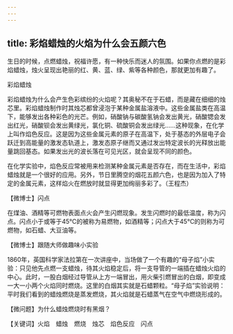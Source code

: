 ```yaml
---
---
---
```

title: 彩焰蜡烛的火焰为什么会五颜六色
---




生日的时候，点燃蜡烛，祝福许愿，有一种快乐而迷人的氛围。如果你点燃的是彩焰蜡烛，烛火呈现出艳丽的红、黄、蓝、绿、紫等各种颜色，那就更加有趣了。

彩焰蜡烛



彩焰蜡烛为什么会产生色彩缤纷的火焰呢？其奥秘不在于石蜡，而是藏在细细的烛芯里。彩焰蜡烛制作时其烛芯都曾浸泡于某种金属盐溶液中。这些金属盐类在高温下，能够发出各种彩色的光芒。例如，硝酸钠与碳酸氢钠会发出黄光，硝酸锶会发出红光，硝酸钡会发出黄绿光，氯化铜、硫酸铜会发出绿光……这种现象，在化学上叫作焰色反应。这是因为这些金属元素的原子在高温下，处于基态的外层电子会跃迁到高能量的激发态轨道上，激发态原子继而又通过发出特定波长的光释放出能量跳回基态。如果发出光的波长落在可见光区，就会呈现不同的颜色。



在化学实验中，焰色反应常被用来检测某种金属元素是否存在，而在生活中，彩焰蜡烛就是一个很好的应用。另外，节日里腾空的烟花五颜六色，也是因为加入了特定的金属元素，这样焰火在燃放时就显得更加绚丽多彩了。（王程杰）





【微博士】闪点

在煤油、酒精等可燃物表面点火会产生闪燃现象。发生闪燃时的最低温度，称为闪点。闪点小于或等于45℃的被称为易燃物，如酒精等；闪点大于45℃的则称为可燃物，如石蜡、大豆油等。

【微博士】跟随大师做趣味小实验

1860年，英国科学家法拉第在一次讲座中，当场做了一个有趣的“母子焰”小实验：只见他先点燃一支蜡烛，待其火焰稳定后，将一支导管的一端插在蜡烛火焰的中心。此时，一股白烟经过导管从上方一端冒出，用火柴引燃冒出的白烟，即变成一大一小两个火焰同时燃烧。这里的白烟其实就是石蜡颗粒。“母子焰”实验说明：平时我们看到的蜡烛燃烧是蒸发燃烧，其火焰就是石蜡蒸气在空气中燃烧形成的。

【微问题】为什么蜡烛燃烧时有黑烟？

【关键词】火焰　蜡烛　燃烧　烛芯　焰色反应　闪点